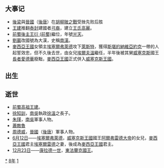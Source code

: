 {{yearTOC|918|（南吴、晋、岐）'''[[天祐_(唐朝)|天祐]]十五年'''；后梁（吴越、闽）'''[[贞明_(後梁)|贞明]]四年'''；前蜀'''[[光天_(前蜀)|光天]]元年'''；于阗'''[[同慶_(于闐)|同慶]]七年'''；契丹'''[[神册|神册]]三年'''；南汉'''[[乾亨_(南漢)|-{乾亨}-]]二年'''；王氏高丽'''[[天授_(高麗)|天授]]元年'''；日本'''[[延喜|延喜]]十八年'''}}

== 大事记 ==
*[[後梁|後梁]]與[[晉_(五代十國)|晉國]]（[[後唐|後唐]]）在[[胡柳陂之戰|胡柳陂之戰]]受挫先败后胜
*[[高麗太祖|王建]]推翻[[泰封|泰封]]建國者[[弓裔|弓裔]]，建立[[王氏高麗|王氏高麗]]。
*[[前蜀後主|前蜀後主]][[王衍_(前蜀)|王衍 (前蜀)]]繼位，年號[[光天_(王建)|光天]]。
*[[劉巖|劉巖]]改國號為大漢，史稱[[南漢|南漢]]。
*[[麥西亞王國|麥西亞王國]]女領主[[埃塞爾弗萊德|埃塞爾弗萊德]]攻下[[萊斯特|萊斯特]]，獲得[[斯堪的納維亞約克|斯堪的納維亞約克]]一帶的人起誓效忠，但不久後去世，由女兒[[埃爾夫溫|埃爾夫溫]]繼任，半年後被其舅[[威塞克斯|威塞克斯]]國王[[長者愛德華|長者愛德華]]廢黜，[[麥西亞王國|麥西亞王國]]正式併入[[威塞克斯王國|威塞克斯王國]]。

== 出生 ==
== 逝世 ==
{{Wikisource year mention}}
*[[前蜀高祖|前蜀高祖王建]]。
*[[徐知訓|徐知訓]]，[[南吳|南吳]]執政[[徐溫|徐溫]]之長子。
*[[朱瑾|朱瑾]]，[[南吳|南吳]]軍事人物。
*[[蕭敵魯|蕭敵魯]]
*[[周德威|周德威]]，[[晉_(五代十國)|晉國]]（[[後唐|後唐]]）軍事人物。
*[[6月12日|6月12日]]——[[埃塞爾弗萊德|埃塞爾弗萊德]]，[[威塞克斯王國|威塞克斯王國]]國王[[阿爾弗雷德大帝|阿爾弗雷德大帝]]的女兒，[[麥西亞王國|麥西亞王國]]君主[[埃塞爾雷德|埃塞爾雷德]]之妻，後成為[[麥西亞王國|麥西亞王國]]君主。
*[[12月23日|12月23日]]——[[康拉德一世_(德意志)|康拉德一世]]，[[德国君主列表|東法蘭克國王]]。

[[Category:918年|*]]
[[Category:910年代|8年]]
[[Category:10世纪各年|1]]
